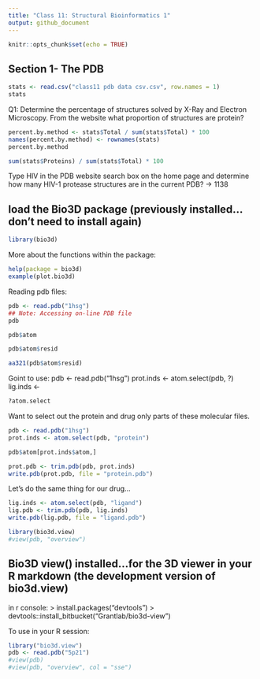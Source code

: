```yaml
---
title: "Class 11: Structural Bioinformatics 1"
output: github_document
---
```


```r
knitr::opts_chunk$set(echo = TRUE)
```

## Section 1- The PDB

```r
stats <- read.csv("class11 pdb data csv.csv", row.names = 1)
stats
```

Q1:  Determine the percentage of structures solved by X-Ray and Electron Microscopy. From
the website what proportion of structures are protein?

```r
percent.by.method <- stats$Total / sum(stats$Total) * 100
names(percent.by.method) <- rownames(stats)
percent.by.method
```

```r
sum(stats$Proteins) / sum(stats$Total) * 100
```

Type HIV in the PDB website search box on the home page and determine how many
HIV-1 protease structures are in the current PDB?
  -> 1138
  
  
## load the Bio3D package (previously installed...don't need to install again)

```r
library(bio3d)  
```

More about the functions within the package:
```r
help(package = bio3d)
example(plot.bio3d)
```

Reading pdb files:

```r
pdb <- read.pdb("1hsg")
## Note: Accessing on-line PDB file
pdb
```
```r
pdb$atom
```
```r
pdb$atom$resid
```

```r
aa321(pdb$atom$resid)
```

Goint to use:
  pdb <- read.pdb("1hsg")
  prot.inds <- atom.select(pdb, ?)
  lig.inds <-

```r
?atom.select
```

Want to select out the protein and drug only parts of these molecular files.

```r
pdb <- read.pdb("1hsg")
prot.inds <- atom.select(pdb, "protein")
```

```r
pdb$atom[prot.inds$atom,]
```

```r
prot.pdb <- trim.pdb(pdb, prot.inds)
write.pdb(prot.pdb, file = "protein.pdb")
```

Let's do the same thing for our drug...

```r
lig.inds <- atom.select(pdb, "ligand")
lig.pdb <- trim.pdb(pdb, lig.inds)
write.pdb(lig.pdb, file = "ligand.pdb")
```

```r
library(bio3d.view)
#view(pdb, "overview")
```

## Bio3D view() installed...for the 3D viewer in your R markdown (the development version of bio3d.view)

in r console:
> install.packages("devtools")
> devtools::install_bitbucket("Grantlab/bio3d-view")

To use in your R session:

```r
library("bio3d.view")
pdb <- read.pdb("5p21")
#view(pdb)
#view(pdb, "overview", col = "sse")
```




